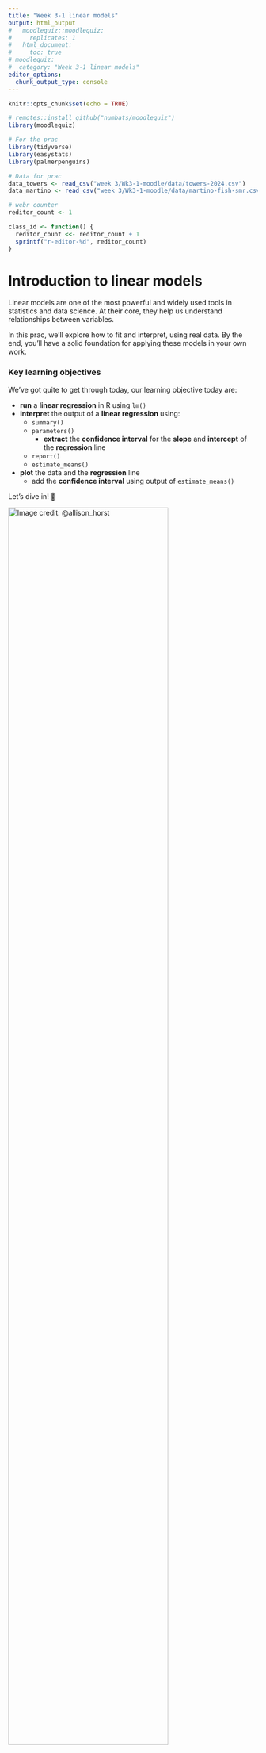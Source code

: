 ```yaml
---
title: "Week 3-1 linear models"
output: html_output
#   moodlequiz::moodlequiz:
#     replicates: 1
#   html_document:
#     toc: true
# moodlequiz:
#  category: "Week 3-1 linear models"
editor_options:
  chunk_output_type: console
---
```


```r
knitr::opts_chunk$set(echo = TRUE)

# remotes::install_github("numbats/moodlequiz")
library(moodlequiz)

# For the prac
library(tidyverse)
library(easystats)
library(palmerpenguins)

# Data for prac
data_towers <- read_csv("week 3/Wk3-1-moodle/data/towers-2024.csv")
data_martino <- read_csv("week 3/Wk3-1-moodle/data/martino-fish-smr.csv")

# webr counter
reditor_count <- 1

class_id <- function() {
  reditor_count <<- reditor_count + 1
  sprintf("r-editor-%d", reditor_count)
}
```

<!-- Examples

- present 2 +examples of linear regression
- for each, link the question being asked to statistcal method.
- run the linear regression for each examples, relate the output to question being asked
  - check can access various parts of output

-->

# Introduction to linear models

Linear models are one of the most powerful and widely used tools in statistics and data science. At their core, they help us understand relationships between variables. 

In this prac, we’ll explore how to fit and interpret, using real data. By the end, you'll have a solid foundation for applying these models in your own work. 

### Key learning objectives

We've got quite to get through today, our learning objective today are:

- **run** a **linear regression** in R using `lm()`
- **interpret** the output of a **linear regression** using:
  - `summary()`
  - `parameters()`
    - **extract** the **confidence interval** for the **slope** and **intercept** of the **regression** line
  - `report()`
  - `estimate_means()`
- **plot** the data and the **regression** line
  - add the **confidence interval** using output of `estimate_means()`

Let’s dive in! 🚀 

![Image credit:  @allison_horst](you-can-do-it.png){width=80%}
<br>

### Setting up

**Materials:**

Everything you need for this practical is on Moodle

1.  Download the `Wk3-1-materials.zip` zip file from Moodle, from the course page
2.  Extract the zip file into your `BEES2041/` folder
3.  Unzip the file by:
    - **MacOS:** Double clicking the zip file
    - **Windows:** Right click on the zip file and click **"Extract All"**
4.  Go into the folder `Wk3-1-materials` created by extracting the zip.
5.  Click on the `Wk-3-1-linear-models.Rproj` to open the RStudio project and you're in!!!

We will be working with real-world datasets collected by researched in the School of Biological, Earth & Environmental Sciences. These are in the folder `data/`.

**Setting up: Packages:**

We will also be working with packages from the `tidyverse` and `easystats`, building on skills from previous pracs. You should have these already installed on your machines.

**Note** that when running R in the browser we need to install the packages each time we start a new session or after you've checked your answer

In case you don't have them installed, here is code for you to do so:
```r
# Uncomment and run only the lines below only if you have not previously installed these.
# install.packages("tidyverse")
# install.packages("easystats")
# install.packages("palmerpenguins")
```

> Remember to load the packages into R to use em! 

```r
library(tidyverse)
library(easystats)
library(palmerpenguins)
```

# A Refresher: Population means and sampling 

In the previous prac, we learned about population means and the process of sampling. Here is a quick visualisation to illustrate the key message: 

> When we take a sample, our sample mean will always be taken with some error

```r
# Set the true mean and sd for the population
true_mean <- 5
true_sd <- 2

# Create a tibble with the population and sample means
# Take a sample of 1000 observations from a population with mean 5 and standard deviation 2
data1 <- tibble(
  value = rnorm(1000, mean = true_mean, sd = true_sd),
  type = "Population of 1000"
)

# take 1000 samples of 10 observations from a population with mean 5 and standard deviation 2
data2 <- tibble(
  value = replicate(1000, mean(rnorm(10, mean = true_mean, sd = true_sd))),
  type = "Sample mean"
)

# combine the population and sample means
data <- bind_rows(data1, data2)

# plot the distribution of the population and sample means
data |>
  ggplot(aes(x = value, fill = type)) +
  geom_histogram(binwidth = 0.5, color = "black", alpha = 0.5) +
  facet_wrap(~type) +
  labs(title = "Distribution of population and sample means", x = "Value", y = "Frequency")
```

This is the nature of sampling and for this reason, we estimate **confidence intervals** to capture the uncertainty in our samples. Let's move on 

# Isaac with leaves across climates

![Meet Dr. Isaac Towers! Image credit: Data Dan](isaac-plant-ecosystems.png){60%}
From lectures, Data Dan walked us through an example of a linear model from a study conducted by Dr. Isaac Towers, a postdoc in the School of Biological, Earth & Environmental Sciences. Isaac was interested in understanding the relationship between leaf-construction (`log10_leaf_mass_per_area`) and rainfall (`log10_rainfall`). His research is published in New Phytologist, you can have a read of his original study [here](https://nph.onlinelibrary.wiley.com/doi/10.1111/nph.19478) We will be working with the data Isaac compiled for us. 

> Specifically, Isaac wants to know: How does a leaf's mass per area change with rainfall?

Let's read in the Isaac's data. This is in your `"data/"` folder. 

```r
data_towers <- read.csv("data/towers-2024.csv")
```

To fit a linear model, we will be using the `lm()` function like so:

**Note**: Remember to assign the output of `lm()` into an object so R can save it for you in your environment

```r
towers_fit <- lm(log10_leaf_mass_per_area ~ log10_rainfall, data = data_towers)
```

### Slope or the change in y with x

> Recall from lectures the slope (aka gradient) of a linear model describes how our y variable (`log10_leaf_mass_per_area`) changes with x (`log10_rainfall`)

![Linear model components and different slope values, Image credit: Data Dan](slope-explainer.png)

Let's inspect the results of your model use `summary(towers_fit)` and see how this corresponds to the image above

```r
summary(towers_fit)
```

**Questions:**

1. Which coefficient corresponds to the slope in the output of `summary(towers_fit)`? 

The slope is `r cloze("log10_rainfall", c("(Intercept)", "log10_rainfall"))` and the coefficient value is `r cloze("-0.543846", c("3.805973", "-0.543846", "<2e-16"))`

2. What direction is slope coefficient, what does this tell us?

The slope is `r cloze("negative", c("negative", "positive"))`. This indications that the as `log10_rainfall` `r cloze("increases", c("decreases", "increases"))`, `log10_leaf_mass_per_area` `r cloze("decreases", c("decreases", "increases"))`. 

### The confidence interval

For a nicer output you can also use `parameters(towers_fit)`. This function convienently, gives us the **95% confidence intervals** of our coefficients.  

```r
parameters(towers_fit)
```

**Question:**

What does the 95% CI tell us here about the slope `log10_rainfall`?

`[-0.56, -0.52]` provides a range of values within which we can be 95% confident that the `r cloze("true", c("sample", "true"))` population parameter coefficient lies. 


### Variation explained by the model (R^2 and F-statistic)

![Relationship with data, *R^2* and *F*-statistic, Image credit: Data Dan](r2-and-f-value.png)
> There are two metrics we are use to assess our model fit

The **R^2 value** describes how much variation is explained by your model:

- Measures the **proportion of variance** in the y variable (`log10_leaf_mass_per_area`) explained by the x variable(s) (`log10_rainfall`).
- A higher R^2 value indicates strong relationship between the y variable (`log10_leaf_mass_per_area`) explained by the x variable(s) (`log10_rainfall`), but *importantly* it **does not imply causation**.

The **F-statistic** compares the explained variance to the unexplained variance:

- A **high F-statistic** suggests that at least one predictor (`log10_leaf_mass_per_area`) is significantly contributing to the model.

- The **F-statistic's p-value** tells us whether our predictor variable explains a significant amount of variance in the response variable or not

<!-- TODO: @Daniel, here would be a nice spot to show off some simulated data for students to learn about the relationship between R^2 and F-statistic  -->

We can use the `report(towers_fit)` provides us with a written summary of our model output

```r
report(towers_fit)
```

**Question:**

The `r cloze("R squared value", c("F-statistic", "R squared value", "P value"))` is a `r cloze("moderate", c("weak", "moderate", "strong"))` relationship between the y variable (`log10_leaf_mass_per_area`) explained by the x variable (`log10_rainfall`). 

The `r cloze("F-statistic", c("F-statistic", "R squared value", "P value"))` suggests that the predictor (`log10_leaf_mass_per_area`) explains `r cloze("significant", c("non-significant", "significant"))` amount of variance in `log10_leaf_mass_per_area`.

### *F*-statistic and *P*-values - how likely is it to get our results by chance?

> The *p*-value is derived from the F-distribution

![Relationship between R^2, *F* and *P*, Image credit: Data Dan](f-value-p-value.png)
The *p*-value and the *F*-statistic are closely related. In the last prac, we learned to calculate **probability (p-value)** for a *t*-statistic from a standard normal distribution. We can do that same for our *F*-statistic from the *F*-distribution!

The *p*-value tells us how extreme our *F*-statistic is under the null hypothesis (which assumes the predictor has no effect). I like to think about this as:

> "In a hypothetical (and boring) world where nothing is expected to happen, what are the chances of finding our effect?"

- A smaller *p*-value means the observed *F*-statistic is **unlikely** to occur by chance, suggesting **strong evidence** against the null hypothesis. 

> In other words, in our hypothetical world, finding an effect is REALLY rare - meaning in the real world there is something interesting happening in our model.

<!-- TODO: @Daniel, here would be a nice spot to show off some simulated data for students to learn about the relationship between R^2, F-statistic AND p-values -->

**Question:**

Generally, *F*-statistic increases with the `r cloze("p-value", c("the intercept", "the slope", "p-value"))`. A large *F*-statistic means that it's `r cloze("unlikely", c("not big deal", "unlikely"))` in observing our effect. 

> Try not to get overwhelmed by the details, all we want you to understand is the relationship between test statistics e.g. *F*-statistic and *p*-values. You got this!

### Calculating and visualising predicted means 

Okay thats enough theory for the day... let's have go at estimating the means and confidence intervals for our y variable (`log10_leaf_mass_per_area`) for a range of values of x (`log10_rainfall`) using our linear model. We use `estimate_means(towers_fit, by = "log10_rainfall")` for this.

```r
means_towers <- estimate_means(towers_fit, by = "log10_rainfall")
means_towers
```

These are called model predictions and we can visualise these using:

**Notice** how we stored the output of our `ggplot` in `towers_model_predictions`, this gives us the option to add to plot incrementally

```r
towers_model_predictions <-
  ggplot(data_towers, aes(x = log10_rainfall, y = log10_leaf_mass_per_area)) +
  geom_point(size = 2, col = "red", alpha = 0.2, stroke = 0) +
  geom_ribbon(data = means_towers, aes(ymin = CI_low, ymax = CI_high, y = Mean), fill = "grey") +
  geom_line(data = means_towers, aes(y = Mean), col = "#EB8240", linewidth = 1) +
  theme_classic() +
  labs(
    title = "Response of woody-plants to rainfall",
    x = "log10 Rainfall",
    y = "log10 Leaf Mass per Area"
  ) 

towers_model_predictions
```

Voilà!!! Let's talk through this code:

- `ggplot(data_towers, aes(x = log10_rainfall, y = log10_leaf_mass_per_area))` - here, we are visualising our y variable (`log10_leaf_mass_per_area`) and x variable (`log10_rainfall`)
- `geom_point(size = 2, col = "red", alpha = 0.2, stroke = 5)` - plotting the raw data using points
    - `size` controls the size of the points
    - `col` sets the colour of the points
    - `alpha` sets the transparency of the points, a low value makes them more transparent. This is good for overlapping points
    - `stroke` controls the thickness of the border of the points
- `geom_ribbon(data = means_towers, aes(ymin = CI_low, ymax = CI_high, y = Mean), fill = "grey")` - create a ribbon to represent our confidence intervals
    - `data = means_towers` we are plotting our model predictions
    - `aes(ymin = CI_low, ymax = CI_high, y = Mean)`, setting the lower and upper bounds of our CI and our mean values for our y variable (`log10_leaf_mass_per_area`) 
    - `fill = "grey"`, colour our ribbon in grey
- `geom_line(data = means_towers, aes(y = Mean), col = "#EB8240", linewidth = 1)`, plot the line for our model predictions
  - `aes(y = Mean)`, create the line using the mean values of our y variable (`log10_leaf_mass_per_area`) 
  - `col = "#EB8240"`, set a custom colour using [hexademical (a computer dialect to represent colour)](https://g.co/kgs/NJcxHVJ)
  - `linewidth = 1` controls the thickness of the line
  
Feel free to tinker with all these options to create a plot that helps us answer the question: **How does a leaf's mass per area change with rainfall?**

> Let's get you to try run a linear model, interpret the output and create a plot with a familar dataset! 

### Bringing back the Palmer penguins for allometry

![We can learn so much from these cuties. Image credit: @allison_horst](palmer_penguins.png)
Allometry in biology is the study of how biological traits (such as bill depth, or flipper length) scale with body size. Let's understand these relationships in our Palmer penguins using linear models!

> We are want try answer the question: **How does bill length scale with body mass in Palmer Penguins?**

Over to you - using the code from Isaac's study above, can you try: 

- Run a linear model for `bill_length_mm` and `body_mass_g`
- Generate the summary output for your model using `summary()`, `parameters()` and `report()`
  - Make some interpretations from this output using the: 
      - slope
      - confidence interval of the slope
      - R^2 value
      - F-statistic value
      - p-value
- Generate some model predictions from your model using `estimate_means()`
- Create a data visualisation showing off the `penguins` data, your predicted means from your linear
model
  - Plot the raw data with `geom_point()`
  - Add the confidence intervals with `geom_ribbon()`
  - Add the predicted linear relationship with `geom_line()`
  - Choose some [fun colours](https://sites.stat.columbia.edu/tzheng/files/Rcolor.pdf) if you would like!
  - Add a title
  - Add nice axes labels

```r
library(tidyverse)
library(easystats)
library(palmerpenguins)
```

```r
penguins
```

```r
# Fit the model
penguins_fit <- lm(bill_length_mm ~ body_mass_g, data = penguins)

# Summary of model
summary(penguins_fit)

# Clean, nice summary
parameters(penguins_fit) 

# Get full values for confidence intervals of coefficients
confint(penguins_fit)

# Text report of model
report(penguins_fit)

# Create model predictions
penguins_means <- estimate_means(penguins_fit, by = "body_mass_g")

# Make a scatterplot of raw data and model predictions
penguins_model_predictions <-
  ggplot(penguins, aes(x = body_mass_g, y = bill_length_mm)) +
  geom_point(size = 2, col = "cornflowerblue", alpha = 0.5, stroke = 0) +
  geom_ribbon(data = penguins_means, aes(ymin = CI_low, ymax = CI_high, y = Mean), fill = "azure2") +
  geom_line(data = penguins_means, aes(y = Mean), col = "#EB8240", linewidth = 1) +
  theme_classic() +
  labs(
    title = "Allometry of bill length with body mass in Palmer Penguins",
    x = "Body mass (g)",
    y = "Bill length (mm)"
  ) 

penguins_model_predictions
```

> Once you've done the above in your own RStudio, use your outputs to answer the relevant questions (Moodle).

**Questions: **

1. What does the slope tell us? 

There is a `r cloze("postive", c("postive","negative"))` relationship between bill length and body mass

2. Let's try interpret the slope. 

- A unit increase (gram) in body mass corresponds to a `r cloze("4.051e-03", c("2.690e+01","4.051e-03", "<2e-16"))` in bill length (mm)

3. Yikes, looks like by rounding the confidence intervals for the slope in the output of `parameters()` is not very helpful. Take a look at `report()` instead OR you can try `confint(penguins_fit)` to look at the unrounded values of the confidence intervals. What do the confidence intervals for the slope tell us? 

The confidence intervals for the slope tells us that the true population mean for slope lies between
`r cloze("0.0035 and 0.0046", c("24.40 and 29.40","0.0035 and 0.0046"))`.

4. Let's try understand the *R^2* and *F*-statistic values from your model. What are they telling us?

- The *R^2* value suggests that there is a `r cloze("moderate", c("weak","moderate", "strong"))` relationship between bill length and body mass. 

- The *F*-statistic is relatively small/large, meaning that bill length/bill depth/flipper length 

5. Looking at the *p*-value, how likely is it to observe our result? Do we have evidence of a relationship between bill length and body mass?

The *p*-value for slope `body_mass_g` is very `r cloze("small", c("small","large"))`, this means that the probability of observing our slope estimate is very `r cloze("unlikely", c("likely","unlikely"))` if there was no relationship between bill length and body mass. This indicates that we have `r cloze("strong evidence", c("no evidence", "weak evidence","moderate evidence", "strong evidence"))` for a `r cloze("postive", c("postive","negative"))` relationship between bill length and body mass.

### What contributes to ground level Ozone?

![What is pollution doing to our ozone, Image credit: [EPA](https://www.climatecentral.org/climate-matters/ozone-pollution-the-good-the-bad-and-the-dirty)](ozone.png){50%}

The `airquality` dataset in R contains daily measurements of air pollution and meteorological conditions in New York (May–September 1973).

```r
library(tidyverse)
library(easystats)
```

```r
airquality
```

- `Ozone` (Ozone, ppb): Measures ground-level ozone concentration in parts per billion (ppb). High levels indicate poor air quality and can impact human health.
- `Temp` (Temperature, °F): Records daily maximum temperature in degrees Fahrenheit. 

> We want to know whether higher temperatures can contribute to increased ozone levels due to photochemical reactions.

Using the `airquality` dataset:

- Run a linear model for the relevant variables for our question
- Generate the summary output for your model using `summary()`, `parameters()` and `report()`
  - Make some interpretations from this output using the: 
      - slope
      - confidence interval of the slope
      - R^2 value
      - F-statistic value
      - p-value
- Generate some model predictions from your model using `estimate_means()`
- Create a data visualisation showing off the `airquality` data, your predicted means from your linear
model
  - Plot the raw data with `geom_point()`
  - Add the confidence intervals with `geom_ribbon()`
  - Add the predicted linear relationship with `geom_line()`
  - Choose some [fun colours](https://sites.stat.columbia.edu/tzheng/files/Rcolor.pdf) if you would like!
  - Add a title
  - Add nice axes labels
  
> Once you've done the above in your own RStudio, use your outputs to answer the relevant questions (Moodle).

```r
airquality

ozone_fit <- lm(Ozone ~ Temp, data = airquality) 

summary(ozone_fit)
parameters(ozone_fit)
report(ozone_fit)

ozone_means <- estimate_means(ozone_fit, by = "Temp")

ozone_model_predictions <- ggplot(airquality, aes(x = Temp, y = Ozone)) +
  geom_point(size = 2, col = "darkgoldenrod1", stroke = 0) +
  geom_ribbon(data = ozone_means, aes(ymin = CI_low, ymax = CI_high, y = Mean), fill = "darkorange", alpha = 0.5) +
  geom_line(data = ozone_means, aes(y = Mean), col = "forestgreen", linewidth = 1) +
  labs(title = "Ozone vs Temperature with Linear Regression Line",
       x = "Temperature (F)",
       y = "Ozone Level (ppb)") +
  theme_minimal()

ozone_model_predictions
```

**Questions:**

1. 
2.
3. 


# Jasmine, fish and energetics in a warming world

Linear regressions are incredibly flexible. Not only can we use them to make inferences about the relationship of continuous variables, we can also use them to test for **differences in means** between **discrete** or **categorical** variables using an **AN**alysis **O**f **VA**riance

> Recall the differences between  **discrete** or **categorical** variables. 

![A colourful example of  **continuous** and **discrete/categorical** variables, Image credit: @allison_horst](continuous-discrete.png){70%}
From lectures, Data Dan walked us through an example of an ANOVA from a study conducted by Dr. Jasmine  Martino, a postdoc in the School of Biological, Earth & Environmental Sciences. Jasmine was interested in understanding how temperature (`temp_treatment`) can influence fish energetics and metabolism (`smr`). She raised fish at three different temperatures treatment groups. You can read about Jasmine's research in the [Journal of Experimental Biology](https://journals.biologists.com/jeb/article/223/6/jeb217091/223685/Experimental-support-towards-a-metabolic-proxy-in). We will be working with the data Jasmine has compiled for us. 

![Introducing marine biologist - Dr. Jasmine Martino!](jasmine-fish.png)

> Specifically, Jasmine wants to know: How does fish standard metabolic rate change with temperature treatments?

Let's read in the Jasmine's data. This is in your `"data/"` folder. 

### Linear model with categorical predictor(s)

```r
library(tidyverse)
library(easystats)
library(palmerpenguins)
```

```r
data_martino <- read_csv("data/martino-fish-smr.csv")
```

We are primarily interested how `smr` - a continuous variable changes with `temp_treatment`- a categorical variable. We can use a linear model to test for **differences in means** in `temp_treatment`. The key difference in this example is that our x variable is categorical variable.

![Using a linear model with categorial and continuous variables](lm-anova.png)
```r
fit_martino <- lm(smr ~ temp_treatment, data = data_martino)
```

### Slopes when x is a categorical variable

Let's take a look at the `parameters()` output. Looks different huh? 

```r
parameters(fit_martino)
```

Unlike previous examples, we have an extra row in the output! This is because our model is  fitting each `temp_treatment` group as x predictors.  

![Categorical variables becomes multiple predictors in a linear model](lm-multiple-predictors.png)
Importantly: 

- `(Intercept)` represents the **mean** of `temp_treatment [20C]`. By default, the `lm()` function sorts the categorical variable alphabetically and by increasing numeric order and then chooses the first value as `(Intercept)` like this:

```r
data_martino$temp_treatment |>  unique()
```

- The slope for `temp_treatment [24C]` represents the slope or **difference** in means between `temp_treatment [24C]` and the `(Intercept)` i.e. `temp_treatment [20C]`.

- The slope for `temp_treatment [28C]` represents the slope or **difference** in means between `temp_treatment [28C]` and the `(Intercept)` i.e. `temp_treatment [20C]`.

> How does the linear model create slopes for mean differences? 

### Encoding groups in a linear model

![Encoding categorical data as binary (0/1) variables](contrasts.png)
In a linear model with categorical variables, the slopes are always relative to the reference group in the `(Intercept)` or $\beta_0$ i.e. `temp_treatment [20C]`. In this example, The two addition predictor variables $x_1$ and $x_2$ are binary variables (a variable made one 1s and 0s). $x_1$ refers to whether a fish belonged to `temp_treatment [24C]` or not and $x_2$ indicates whether a fish belonged to `temp_treatment [26C]`. 

> How do I know whether there is a treatment group effect?

### Analysis of Variance (ANOVA)

Recall our


<!-- TODO: -->
<!-- - Fitting a lm to a categorical variable is actually a linear regression with multiple predictors -->
<!-- - Intro to ANOVA -->
<!--   - group slopes + contrasts -->
<!--   - paramter estimates test -->
<!--   - anova test -->
<!--   - pairwise comparisons -->



# Island differences in Palmer Penguins

![Location, location, location. Image Credit: [Mario Gregorio Saavedra Rodríguez](https://rpubs.com/mgsaavedraro/665527)](palmer-islands.png)

Using the `penguins` data:

- Run a linear model for `flipper_length_mm` and `island`
- Perform an ANOVA on your linear model output
- Estimate contrasts using `estimate_contrasts()` for `island`
- Generate summary outputs for your model using `summary()`, `parameters()`
  - Make some interpretations from this output using the: 
      - intercept
      - slopes for the group predictor variable (`island`)
      - confidence interval of the group predictor variable (`island`)
      - R^2 value
      - F-statistic value
      - p-value
- Generate some model predictions from your model using `estimate_means()` for `island`
- Create a data visualisation showing off the `penguins` data, your predicted means for each group from your linear model
  - Plot the raw data with `geom_jitter()`
  - Add the confidence intervals with `geom_errorbar()`
  - Add the predicted group means with `geom_point()`
  - Choose some [fun colours](https://sites.stat.columbia.edu/tzheng/files/Rcolor.pdf) if you would like!
  - Add a title
  - Add nice axes labels

```r
# Fit a linear model
fit_penguins <- lm(flipper_length_mm ~ island, data = penguins)

# Perform an ANOVA
anova(fit_penguins)

# Inspect the model outputs
summary(fit_penguins)
parameters(fit_penguins)

# Generate contrasts (differences between groups)
group_constracts_island <- estimate_contrasts(fit_penguins, contrast = "island")

# Generate model predictions for each island
group_means_island <- estimate_means(fit_penguins, by = "island")

# Plot with raw data points
  ggplot(group_means_island, aes(x = island, y = Mean)) +
  geom_jitter(data = penguins, aes(x = island, y = flipper_length_mm), color = "red", width = 0.1) + # Raw data
  geom_errorbar(aes(ymin = CI_low, ymax = CI_high), width = 0, color = "grey", size = 3) + # Confidence intervals
  geom_point(size = 3, color = "orange") + # Estimated means
  labs(title = "Island comparisons in flipper length in Palmer Penguins",
       x = "Islands in Palmer Archipelago",
       y = "Flipper length (mm)") +
  theme_minimal()
```

> Once you've done the above in your own RStudio, use your outputs to answer the relevant questions (Moodle).

**Questions:**

1. 
2.
3. 

# Insecticides and crops

The `InsectSprays` dataset in R contains data on the effectiveness of six different insecticides in controlling pest insect populations.

- `Count`: The number of insects remaining after treatment, measuring the effectiveness of each spray.
- `Spray`: A categorical variable (A–F) representing six different insecticide treatments.

> Which spray is the most effective in controlling insect pest counts? 

Using the `InsectSprays` data:

- Run a linear model for the relevant variables for our question
- Perform an ANOVA on your linear model output
- Estimate contrasts using `estimate_contrasts()`
- Generate summary outputs for your model using `summary()`, `parameters()`
  - Make some interpretations from this output using the: 
      - intercept
      - slopes for the group predictor variable
      - confidence interval of the group predictor variable
      - R^2 value
      - F-statistic value
      - p-value
- Generate some model predictions from your model using `estimate_means()`
- Create a data visualisation showing off the `InsectSprays` data, your predicted means for each group from your linear model
  - Plot the raw data with `geom_jitter()`
  - Add the confidence intervals with `geom_errorbar()`
  - Add the predicted group means with `geom_point()`
  - Choose some [fun colours](https://sites.stat.columbia.edu/tzheng/files/Rcolor.pdf) if you would like!
  - Add a title
  - Add nice axes labels

```r
# Load the dataset
InsectSprays

# Fit a linear model
fit_insect <- lm(count ~ spray, data = InsectSprays)

# Perform an ANOVA
anova_insect <- anova(fit_insect)

# Inspect the model outputs
summary(fit_insect)
parameters(fit_insect)

# Generate contrasts (differences between groups)
group_contrasts_spray <- estimate_contrasts(fit_insect, contrast = "spray")

# Generate model predictions for each spray type
group_means_spray <- estimate_means(fit_insect, by = "spray")

# Plot with raw data points
ggplot(group_means_spray, aes(x = spray, y = Mean)) +
  geom_jitter(data = InsectSprays, aes(x = spray, y = count), color = "red", width = 0.1) + # Raw data
  geom_errorbar(aes(ymin = CI_low, ymax = CI_high), width = 0, color = "grey", size = 3, alpha = 0.5) + # Confidence intervals
  geom_point(size = 5, color = "orange") + # Estimated means
  labs(title = "Comparisons between different insecticides in reducing insect counts",
       x = "Insectide spray types",
       y = "Insect counts") +
  theme_minimal()
```

> Once you've done the above in your own RStudio, use your outputs to answer the relevant questions (Moodle).

**Questions:**

1. 
2.
3. 